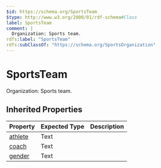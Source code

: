```yaml
---
$id: https://schema.org/SportsTeam
$type: http://www.w3.org/2000/01/rdf-schema#Class
label: SportsTeam
comment: |
  Organization: Sports team.
rdfs:label: "SportsTeam"
rdfs:subClassOf: "https://schema.org/SportsOrganization"
---
```


# SportsTeam

Organization: Sports team.

## Inherited Properties

| Property | Expected Type | Description |
| --- | --- | --- |
| [athlete](https://schema.org/athlete) | Text |  |
| [coach](https://schema.org/coach) | Text |  |
| [gender](https://schema.org/gender) | Text |  |
